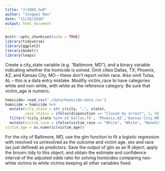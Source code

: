 ```yaml
---
title: "Jr3869_hw9"
author: "Jingwei Ren"
date: "11/26/2018"
output: html_document
---
```


```r
knitr::opts_chunk$set(echo = TRUE)
library(tidyverse)
library(ggplot2)
library(modelr)
library(leaps)
```

Create a city_state variable (e.g. “Baltimore, MD”), and a binary variable indicating whether the homicide is solved. Omit cities Dallas, TX; Phoenix, AZ; and Kansas City, MO – these don’t report victim race. Also omit Tulsa, AL – this is a data entry mistake. Modifiy victim_race to have categories white and non-white, with white as the reference category. Be sure that victim_age is numeric.


```r
homicide= read_csv('./data/homicide-data.csv') 
homicide = homicide %>%  
  mutate(city_state = str_c(city, ",", state),
         case_status = ifelse(disposition == "Closed by arrest", 1, 0)) %>% 
  filter(!(city_state %in% c('Dallas,TX', 'Phoenix,AZ','Kansas City,MO',"Tulsa,AL"))) %>%
  mutate(victim_race = ifelse(victim_race == "White", "White", "Nonwhite"), victim_race = factor(victim_race, levels = c("White", "Nonwhite")),
victim_age = as.numeric(victim_age))
```


For the city of Baltimore, MD, use the glm function to fit a logistic regression with resolved vs unresolved as the outcome and victim age, sex and race (as just defined) as predictors. Save the output of glm as an R object; apply the broom::tidy to this object; and obtain the estimate and confidence interval of the adjusted odds ratio for solving homicides comparing non-white victims to white victims keeping all other variables fixed.


```r


```